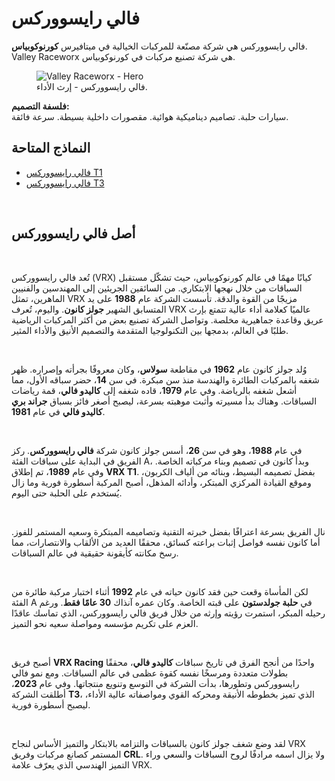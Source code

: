 # فالي رايسووركس  



فالي رايسووركس هي شركة مصنّعة للمركبات الخيالية في ميتافيرس **كورنوكوبياس**.  
Valley Raceworx هي شركة تصنيع مركبات في كورنوكوبياس.  
<figure className="img-center">
  <img src="/images/nfts/valley-raceworx/vrx-hero.png" alt="Valley Raceworx - Hero" />
  <figcaption>فالي رايسووركس - إرث الأداء.</figcaption>
</figure>
<div className="note-box success">
  <strong>فلسفة التصميم:</strong><br/>
  سيارات حلبة. تصاميم ديناميكية هوائية. مقصورات داخلية بسيطة. سرعة فائقة.
</div>

## النماذج المتاحة  

<ul className="styled-list">
  <li><a href="/blockchain/nfts/flying-vehicles/valley-raceworx/t1">فالي رايسووركس T1</a></li>
  <li><a href="/blockchain/nfts/flying-vehicles/valley-raceworx/t3">فالي رايسووركس T3</a></li>
</ul>

</br>

## أصل فالي رايسووركس  

</br>

تُعد فالي رايسووركس (VRX) كيانًا مهمًا في عالم كورنوكوبياس، حيث تشكّل مستقبل السباقات من خلال نهجها الابتكاري. من السائقين الجريئين إلى المهندسين والفنيين الماهرين، تمثل VRX مزيجًا من القوة والدقة. تأسست الشركة عام **1988** على يد المتسابق الشهير **جولز كانون**. واليوم، تُعرف VRX عالميًا كعلامة أداء عالية تتمتع بإرث عريق وقاعدة جماهيرية مخلصة. وتواصل الشركة تصنيع بعض من أكثر المركبات الرياضية طلبًا في العالم، بدمجها بين التكنولوجيا المتقدمة والتصميم الأنيق والأداء المثير.  

</br>

وُلد جولز كانون عام **1962** في مقاطعة **سولاس**، وكان معروفًا بجرأته وإصراره. ظهر شغفه بالمركبات الطائرة والهندسة منذ سن مبكرة. في سن **14**، حضر سباقه الأول، مما أشعل شغفه بالرياضة. وفي عام **1979**، قاده شغفه إلى **كاليدو فالي**، قمة رياضات السباقات. وهناك بدأ مسيرته وأثبت موهبته بسرعة، ليصبح أصغر فائز بسباق **جراند بري كاليدو فالي** في عام **1981**.  

</br>

في عام **1988**، وهو في سن **26**، أسس جولز كانون شركة **فالي رايسووركس**. ركز الفريق في البداية على سباقات الفئة A، وبدأ كانون في تصميم وبناء مركباته الخاصة. وفي عام **1989**، تم إطلاق **VRX T1**. بفضل تصميمه البسيط، وبنائه من ألياف الكربون، وموقع القيادة المركزي المبتكر، وأدائه المذهل، أصبح المركبة أسطورة فورية وما زال يُستخدم على الحلبة حتى اليوم.  

</br>

نال الفريق بسرعة اعترافًا بفضل خبرته التقنية وتصاميمه المبتكرة وسعيه المستمر للفوز. أما كانون نفسه فواصل إثبات براعته كسائق، محققًا العديد من الألقاب والانتصارات، مما رسخ مكانته كأيقونة حقيقية في عالم السباقات.  

</br>

لكن المأساة وقعت حين فقد كانون حياته في عام **1992** أثناء اختبار مركبة طائرة من الفئة A في **حلبة جولدستون** على قبته الخاصة. وكان عمره آنذاك **30 عامًا فقط**. ورغم رحيله المبكر، استمرت رؤيته وإرثه من خلال فريق فالي رايسووركس، الذي تماسك عاقدًا العزم على تكريم مؤسسه ومواصلة سعيه نحو التميز.  

</br>

أصبح فريق **VRX Racing** واحدًا من أنجح الفرق في تاريخ سباقات **كاليدو فالي**، محققًا بطولات متعددة ومرسخًا نفسه كقوة عظمى في عالم السباقات. ومع نمو فالي رايسووركس وتطورها، بدأت الشركة في التوسع وتنويع منتجاتها. وفي عام **2023**، أطلقت الشركة **T3**، الذي تميز بخطوطه الأنيقة ومحركه القوي ومواصفاته عالية الأداء، ليصبح أسطورة فورية.  

</br>

لقد وضع شغف جولز كانون بالسباقات والتزامه بالابتكار والتميز الأساس لنجاح VRX المستمر كصانع مركبات وفريق **CRL**. ولا يزال اسمه مرادفًا لروح السباقات والسعي وراء التميز الهندسي الذي يعرّف علامة VRX.  
